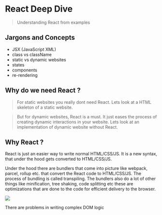 
# React Deep Dive

> Understanding React from examples

## Jargons and Concepts

- JSX (JavaScript XML)
- class vs className
- static vs dynamic websites
- states
- components
- re-rendering

## Why do we need React ?

> For static websites you really dont need React. Lets look at a HTML skeleton of a static website.

<CodePen codePenId="QWovNwb" />

> But for dynamic websites, React is a must. It just eases the process of creating dynamic interactions in your website. Lets look at an implementation of dynamic website without React.

<CodePen codePenId="YzgVqaM" />

## Why React ?

React is just an easier way to write normal HTML/CSS/JS. It is a new syntax, that under the hood gets converted to HTML/CSS/JS.

Under the hood there are bundlers that come into picture like webpack, parcel, rollup etc. that convert the React code to HTML/CSS/JS.
The process of bundling is called transpiling. The bundlers also do a lot of other things like minification, tree shaking, code splitting etc these are optimizations that are done to the code for efficient delivery to the browser.

[![](https://mermaid.ink/img/pako:eNpFkLtuwzAMRX9FIODNQXcPnTq6S7q1DBJWYmqllhRINJzC0L_XspqUCx84vHwsoINh6KBpFuutdGpBOI9h1gNFQdjyQdzY0yePqRTONCbOWeWmQf9AVb9Hr1ZzFL9NmP0HwmnPpEUdL-n2JOl2PCEcKuR57q3nVKBaKTNqpFOqweXP_7fdtdVu9_zQgBYcR0fWrGcsBUSQgR2XZRHM2oOAPq8cTRLefryGTuLELUxXQ8Ivlr4iOei2y1pgYyXE1_qX7T0tXMm_h3Bn8i-nj2b3?type=png)](https://mermaid.live/edit#pako:eNpFkLtuwzAMRX9FIODNQXcPnTq6S7q1DBJWYmqllhRINJzC0L_XspqUCx84vHwsoINh6KBpFuutdGpBOI9h1gNFQdjyQdzY0yePqRTONCbOWeWmQf9AVb9Hr1ZzFL9NmP0HwmnPpEUdL-n2JOl2PCEcKuR57q3nVKBaKTNqpFOqweXP_7fdtdVu9_zQgBYcR0fWrGcsBUSQgR2XZRHM2oOAPq8cTRLefryGTuLELUxXQ8Ivlr4iOei2y1pgYyXE1_qX7T0tXMm_h3Bn8i-nj2b3)

There are problems in writing complex DOM logic
